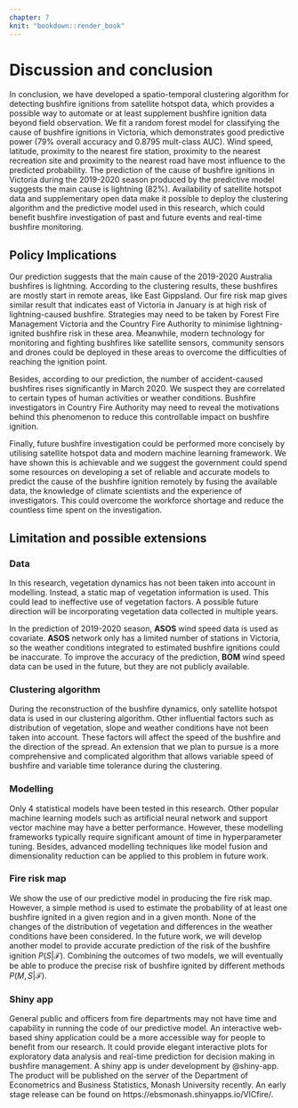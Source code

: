```yaml
---
chapter: 7
knit: "bookdown::render_book"
---
```


# Discussion and conclusion {#ch:discussion}

In conclusion, we have developed a spatio-temporal clustering algorithm for detecting bushfire ignitions from satellite hotspot data, which provides a possible way to automate or at least supplement bushfire ignition data beyond field observation. We fit a random forest model for classifying the cause of bushfire ignitions in Victoria, which demonstrates good predictive power (79% overall accuracy and 0.8795 mult-class AUC). Wind speed, latitude, proximity to the nearest fire station, proximity to the nearest recreation site and proximity to the nearest road have most influence to the predicted probability. The prediction of the cause of bushfire ignitions in Victoria during the 2019-2020 season produced by the predictive model suggests the main cause is lightning (82%). Availability of satellite hotspot data and supplementary open data make it possible to deploy the clustering algorithm and the predictive model used in this research, which could benefit bushfire investigation of past and future events and real-time bushfire monitoring.


## Policy Implications

Our prediction suggests that the main cause of the 2019-2020 Australia bushfires is lightning. According to the clustering results, these bushfires are mostly start in remote areas, like East Gippsland. Our fire risk map gives similar result that indicates east of Victoria in January is at high risk of lightning-caused bushfire. Strategies may need to be taken by Forest Fire Management Victoria and the Country Fire Authority to minimise lightning-ignited bushfire risk in these area. Meanwhile, modern technology for monitoring and fighting bushfires like satellite sensors, community sensors and drones could be deployed in these areas to overcome the difficulties of reaching the ignition point.  

Besides, according to our prediction, the number of accident-caused bushfires rises significantly in March 2020. We suspect they are correlated to certain types of human activities or weather conditions. Bushfire investigators in Country Fire Authority may need to reveal the motivations behind this phenomenon to reduce this controllable impact on bushfire ignition.


Finally, future bushfire investigation could be performed more concisely by utilising satellite hotspot data and modern machine learning framework. We have shown this is achievable and we suggest the government could spend some resources on developing a set of reliable and accurate models to predict the cause of the bushfire ignition remotely by fusing the available data, the knowledge of climate scientists and the experience of investigators. This could overcome the workforce shortage and reduce the countless time spent on the investigation.

 

## Limitation and possible extensions

### Data

In this research, vegetation dynamics has not been taken into account in modelling. Instead, a static map of vegetation information is used. This could lead to ineffective use of vegetation factors. A possible future direction will be incorporating vegetation data collected in multiple years. 

In the prediction of 2019-2020 season, **ASOS** wind speed data is used as covariate. **ASOS** network only has a limited number of stations in Victoria, so the weather conditions integrated to estimated bushfire ignitions could be inaccurate. To improve the accuracy of the prediction, **BOM** wind speed data can be used in the future, but they are not publicly available.

### Clustering algorithm

During the reconstruction of the bushfire dynamics, only satellite hotspot data is used in our clustering algorithm. Other influential factors such as distribution of vegetation, slope and weather conditions have not been taken into account. These factors will affect the speed of the bushfire and the direction of the spread. An extension that we plan to pursue is a more comprehensive and complicated algorithm that allows variable speed of bushfire and variable time tolerance during the clustering. 

### Modelling

Only 4 statistical models have been tested in this research. Other popular machine learning models such as artificial neural network and support vector machine may have a better performance. However, these modelling frameworks typically require significant amount of time in hyperparameter tuning. Besides, advanced modelling techniques like model fusion and dimensionality reduction can be applied to this problem in future work.

### Fire risk map

We show the use of our predictive model in producing the fire risk map. However, a simple method is used to estimate the probability of at least one bushfire ignited in a given region and in a given month. None of the changes of the distribution of vegetation and differences in the weather conditions have been considered. In the future work, we will develop another model to provide accurate prediction of the risk of the bushfire ignition $P(S|\mathcal{F})$. Combining the outcomes of two models, we will eventually be able to produce the precise risk of bushfire ignited by different methods $P(M, S|\mathcal{F})$.

### Shiny app

General public and officers from fire departments may not have time and capability in running the code of our predictive model. An interactive web-based shiny application could be a more accessible way for people to benefit from our research. It could provide elegant interactive plots for exploratory data analysis and real-time prediction for decision making in bushfire management. A shiny app is under development by @shiny-app. The product will be published on the server of the Department of Econometrics and Business Statistics, Monash University recently. An early stage release can be found on https://ebsmonash.shinyapps.io/VICfire/.





